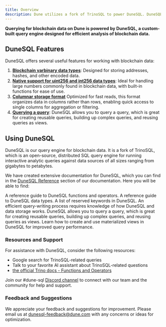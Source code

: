 ```yaml
---
title: Overview
description: Dune utilizes a fork of TrinoSQL to power DuneSQL. DuneSQL is a custom built query engine that is optimized for blockchain data.   
---
```


**Querying for blockchain data on Dune is powered by DuneSQL, a custom-built query engine designed for efficient analysis of blockchain data.**

## DuneSQL Features

DuneSQL offers several useful features for working with blockchain data:

1. **[Blockchain varbinary data types](DuneSQL-reference/datatypes.mdx#varbinary)**: Designed for storing addresses, hashes, and other encoded data.
2. **[Native support for uint256 and int256 data types](DuneSQL-reference/datatypes.mdx#UINT256)**: Ideal for handling large numbers commonly found in blockchain data, with built-in functions for ease of use.
3. **[Columnar storage format](storage.mdx)** Optimized for fast reads, this format organizes data in columns rather than rows, enabling quick access to single columns for aggregation or filtering.
4. **[Querying a query](query-a-query.mdx)**: DuneSQL allows you to query a query, which is great for creating reusable queries, building up complex queries, and reusing queries as views.



## Using DuneSQL

DuneSQL is our query engine for blockchain data. It is a fork of TrinoSQL, which is an open-source, distributed SQL query engine for running interactive analytic queries against data sources of all sizes ranging from gigabytes to petabytes.

We have created extensive documentation for DuneSQL, which you can find in the [DuneSQL Reference](DuneSQL-reference/index.mdx) section of our documentation. Here you will be able to find:

<CardGroup cols={3}>
  <Card title="Functions and Operators" icon="screwdriver-wrench" iconType="duotone" href="/query/DuneSQL-reference/Functions-and-operators/index">
    A reference guide to DuneSQL functions and operators.
  </Card>
  <Card title="Data Types" icon="clipboard-list" iconType="duotone" href="/query/DuneSQL-reference/datatypes">
    A reference guide to DuneSQL data types.
  </Card>
  <Card title="Reserved Keywords" icon="book-open" iconType="duotone" href="/query/DuneSQL-reference/reserved-keywords">
    A list of reserved keywords in DuneSQL.
  </Card>
  <Card title="Writing Efficient Queries" icon="rocket" iconType="duotone" href="/query/writing-efficient-queries">
    An efficient query-writing process requires knowledge of how DuneSQL and data storage works.
  </Card>
  <Card title="Querying a Query" icon="circle-nodes" iconType="duotone" href="/query/query-a-query">
    DuneSQL allows you to query a query, which is great for creating reusable queries, building up complex queries, and reusing queries as views.
  </Card>
  <Card title="Materialized Views" icon="database" iconType="duotone" href="/query/materialized-views">
    Learn how to create and use materialized views in DuneSQL for improved query performance.
  </Card>
</CardGroup>


### Resources and Support

For assistance with DuneSQL, consider the following resources:

- Google search for TrinoSQL-related queries
- Talk to your favorite AI assistant about TrinoSQL-related questions
- [the official Trino docs - Functions and Operators](https://trino.io/docs/current/functions.html)

Join our #dune-sql [Discord channel](https://discord.gg/FjwGvbgDFS) to connect with our team and the community for help and support.

### Feedback and Suggestions

We appreciate your feedback and suggestions for improvement. Please email us at dunesql-feedback@dune.com with any concerns or ideas for optimization.
